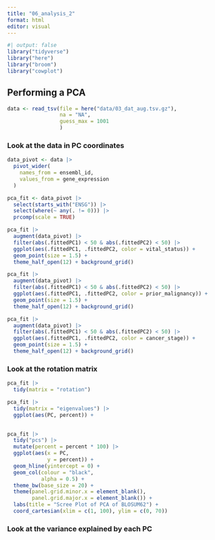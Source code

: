 ```yaml
---
title: "06_analysis_2"
format: html
editor: visual
---
```


```r
#| output: false
library("tidyverse")
library("here")
library("broom")
library("cowplot")
```

## Performing a PCA

```r
data <- read_tsv(file = here("data/03_dat_aug.tsv.gz"), 
                 na = "NA", 
                 guess_max = 1001
                 )
```

### Look at the data in PC coordinates

```r
data_pivot <- data |>
  pivot_wider(
    names_from = ensembl_id,
    values_from = gene_expression
  )
```

```r
pca_fit <- data_pivot |> 
  select(starts_with("ENSG")) |> 
  select(where(~ any(. != 0))) |> 
  prcomp(scale = TRUE)
```

```r
pca_fit |> 
  augment(data_pivot) |> 
  filter(abs(.fittedPC1) < 50 & abs(.fittedPC2) < 50) |> 
  ggplot(aes(.fittedPC1, .fittedPC2, color = vital_status)) +
  geom_point(size = 1.5) +
  theme_half_open(12) + background_grid()
```

```r
pca_fit |> 
  augment(data_pivot) |> 
  filter(abs(.fittedPC1) < 50 & abs(.fittedPC2) < 50) |>
  ggplot(aes(.fittedPC1, .fittedPC2, color = prior_malignancy)) +
  geom_point(size = 1.5) +
  theme_half_open(12) + background_grid()
```

```r
pca_fit |> 
  augment(data_pivot) |> 
  filter(abs(.fittedPC1) < 50 & abs(.fittedPC2) < 50) |>
  ggplot(aes(.fittedPC1, .fittedPC2, color = cancer_stage)) +
  geom_point(size = 1.5) +
  theme_half_open(12) + background_grid()
```

### Look at the rotation matrix

```r
pca_fit |> 
  tidy(matrix = "rotation")
```

```r
pca_fit |> 
  tidy(matrix = "eigenvalues") |> 
  ggplot(aes(PC, percent)) +
  

```

```r
pca_fit |>
  tidy("pcs") |> 
  mutate(percent = percent * 100) |> 
  ggplot(aes(x = PC,
             y = percent)) +
  geom_hline(yintercept = 0) +
  geom_col(colour = "black",
           alpha = 0.5) +
  theme_bw(base_size = 20) +
  theme(panel.grid.minor.x = element_blank(),
        panel.grid.major.x = element_blank()) +
  labs(title = "Scree Plot of PCA of BLOSUM62") +
  coord_cartesian(xlim = c(1, 100), ylim = c(0, 70))
```

### Look at the variance explained by each PC
